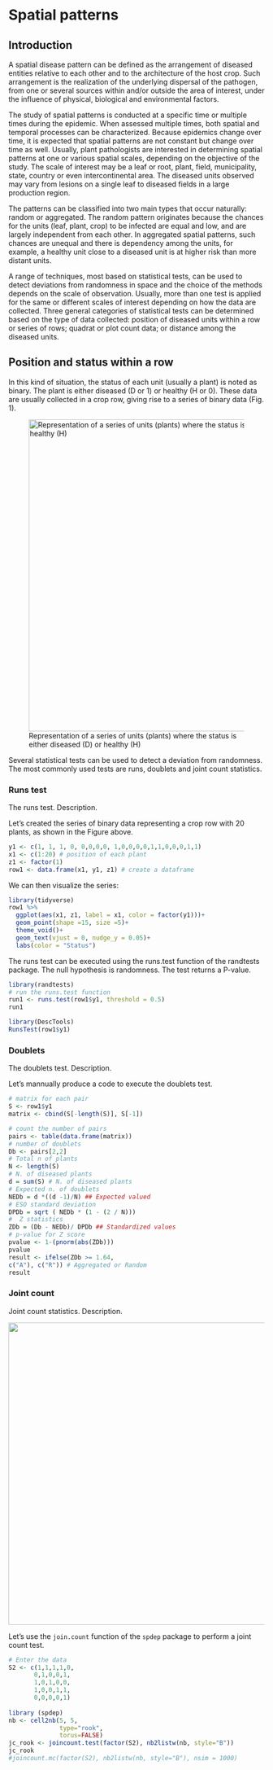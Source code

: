 # Spatial patterns

## Introduction

A spatial disease pattern can be defined as the arrangement of diseased entities relative to each other and to the architecture of the host crop. Such arrangement is the realization of the underlying dispersal of the pathogen, from one or several sources within and/or outside the area of interest, under the influence of physical, biological and environmental factors.

The study of spatial patterns is conducted at a specific time or multiple times during the epidemic. When assessed multiple times, both spatial and temporal processes can be characterized. Because epidemics change over time, it is expected that spatial patterns are not constant but change over time as well. Usually, plant pathologists are interested in determining spatial patterns at one or various spatial scales, depending on the objective of the study. The scale of interest may be a leaf or root, plant, field, municipality, state, country or even intercontinental area. The diseased units observed may vary from lesions on a single leaf to diseased fields in a large production region.

The patterns can be classified into two main types that occur naturally: random or aggregated. The random pattern originates because the chances for the units (leaf, plant, crop) to be infected are equal and low, and are largely independent from each other. In aggregated spatial patterns, such chances are unequal and there is dependency among the units, for example, a healthy unit close to a diseased unit is at higher risk than more distant units.

A range of techniques, most based on statistical tests, can be used to detect deviations from randomness in space and the choice of the methods depends on the scale of observation. Usually, more than one test is applied for the same or different scales of interest depending on how the data are collected. Three general categories of statistical tests can be determined based on the type of data collected: position of diseased units within a row or series of rows; quadrat or plot count data; or distance among the diseased units.

## Position and status within a row

In this kind of situation, the status of each unit (usually a plant) is noted as binary. The plant is either diseased (D or 1) or healthy (H or 0). These data are usually collected in a crop row, giving rise to a series of binary data (Fig. 1).

![Representation of a series of units (plants) where the status is either diseased (D) or healthy (H)](imgs/sp1.png){width="613"}

Several statistical tests can be used to detect a deviation from randomness. The most commonly used tests are runs, doublets and joint count statistics.

### Runs test

The runs test. Description.

Let's created the series of binary data representing a crop row with 20 plants, as shown in the Figure above.

```r
y1 <- c(1, 1, 1, 0, 0,0,0,0, 1,0,0,0,0,1,1,0,0,0,1,1)
x1 <- c(1:20) # position of each plant
z1 <- factor(1)
row1 <- data.frame(x1, y1, z1) # create a dataframe
```

We can then visualize the series:

```r
library(tidyverse)
row1 %>% 
  ggplot(aes(x1, z1, label = x1, color = factor(y1)))+
  geom_point(shape =15, size =5)+
  theme_void()+
  geom_text(vjust = 0, nudge_y = 0.05)+
  labs(color = "Status")
```

The runs test can be executed using the runs.test function of the randtests package. The null hypothesis is randomness. The test returns a P-value.

```r
library(randtests)
# run the runs.test function
run1 <- runs.test(row1$y1, threshold = 0.5)
run1

library(DescTools)
RunsTest(row1$y1)

```

### Doublets

The doublets test. Description.

Let's mannually produce a code to execute the doublets test.

```r
# matrix for each pair
S <- row1$y1
matrix <- cbind(S[-length(S)], S[-1])

# count the number of pairs
pairs <- table(data.frame(matrix))
# number of doublets
Db <- pairs[2,2]
# Total n of plants
N <- length(S) 
# N. of diseased plants
d = sum(S) # N. of diseased plants
# Expected n. of doublets
NEDb = d *((d -1)/N) ## Expected valued
# ESO standard deviation
DPDb = sqrt ( NEDb * (1 - (2 / N)))
#  Z statistics
ZDb = (Db - NEDb)/ DPDb ## Standardized values
# p-value for Z score 
pvalue <- 1-(pnorm(abs(ZDb)))
pvalue
result <- ifelse(ZDb >= 1.64, 
c("A"), c("R")) # Aggregated or Random
result

```

### Joint count

Joint count statistics. Description.

![](imgs/spatial_jointcount.png){width="594"}

Let's use the `join.count` function of the `spdep` package to perform a joint count test.

```r

# Enter the data
S2 <- c(1,1,1,1,0,
       0,1,0,0,1,
       1,0,1,0,0,
       1,0,0,1,1,
       0,0,0,0,1)
  
library (spdep)
nb <- cell2nb(5, 5, 
              type="rook", 
              torus=FALSE)
jc_rook <- joincount.test(factor(S2), nb2listw(nb, style="B"))
jc_rook
#joincount.mc(factor(S2), nb2listw(nb, style="B"), nsim = 1000)
```
